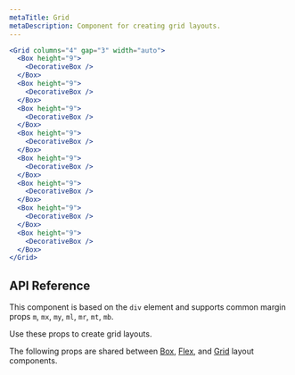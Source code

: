 ```yaml
---
metaTitle: Grid
metaDescription: Component for creating grid layouts.
---
```


```jsx live=true
<Grid columns="4" gap="3" width="auto">
  <Box height="9">
    <DecorativeBox />
  </Box>
  <Box height="9">
    <DecorativeBox />
  </Box>
  <Box height="9">
    <DecorativeBox />
  </Box>
  <Box height="9">
    <DecorativeBox />
  </Box>
  <Box height="9">
    <DecorativeBox />
  </Box>
  <Box height="9">
    <DecorativeBox />
  </Box>
  <Box height="9">
    <DecorativeBox />
  </Box>
  <Box height="9">
    <DecorativeBox />
  </Box>
</Grid>
```

## API Reference

This component is based on the `div` element and supports common margin props `m`, `mx`, `my`, `ml`, `mr`, `mt`, `mb`.

Use these props to create grid layouts.

<ThemesPropsTable name="grid" />

The following props are shared between [Box](./box), [Flex](./flex), and [Grid](./grid) layout components.

<ThemesPropsTable name="layout" />
